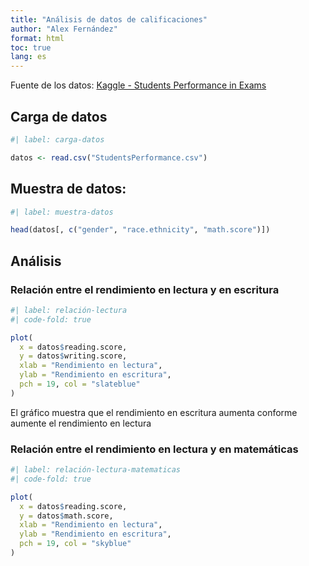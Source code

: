 ---
title: "Análisis de datos de calificaciones"
author: "Alex Fernández"
format: html
toc: true
lang: es
---


Fuente de los datos:
[Kaggle - Students Performance in Exams](https://www.kaggle.com/datasets/spscientist/students-performance-in-exams)


## Carga de datos

```{r}
#| label: carga-datos

datos <- read.csv("StudentsPerformance.csv")
```

## Muestra de datos:
```{r}
#| label: muestra-datos

head(datos[, c("gender", "race.ethnicity", "math.score")])
```

## Análisis

### Relación entre el rendimiento en lectura y en escritura

```{r}
#| label: relación-lectura
#| code-fold: true

plot(
  x = datos$reading.score,
  y = datos$writing.score,
  xlab = "Rendimiento en lectura",
  ylab = "Rendimiento en escritura",
  pch = 19, col = "slateblue"
)
```

El gráfico muestra que el rendimiento en escritura aumenta conforme aumente el rendimiento en lectura

### Relación entre el rendimiento en lectura y en matemáticas

```{r}
#| label: relación-lectura-matematicas
#| code-fold: true

plot(
  x = datos$reading.score,
  y = datos$math.score,
  xlab = "Rendimiento en lectura",
  ylab = "Rendimiento en escritura",
  pch = 19, col = "skyblue"
)
```
